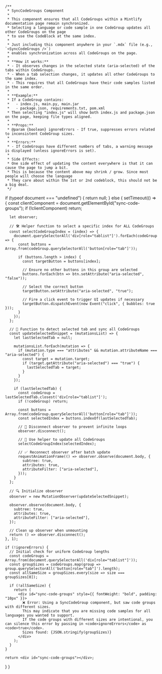     /**
     * SyncCodeGroups Component
     *
     * This component ensures that all CodeGroups within a Mintlify documentation page remain synchronized.
     * Selecting a language or code sample in one CodeGroup updates all other CodeGroups on the page
     * to use the CodeBlock at the same index. 
     *
     * Just including this component anywhere in your `.mdx` file (e.g., `<SyncCodeGroups />`) 
     * enables synchronization across all CodeGroups on the page.
     * 
     * **How it works:**
     * - It observes changes in the selected state (aria-selected) of the tabs within CodeGroups.
     * - When a tab selection changes, it updates all other CodeGroups to the same index.
     * - This requires that all CodeGroups have their code samples listed in the same order.
     *
     * **Example:**
     * If a CodeGroup contains:
     *   - index.js, main.py, main.jar
     *   - package.json, requirements.txt, pom.xml
     * Then selecting "index.js" will show both index.js and package.json on the page, keeping file types aligned.
     *
     * **Props:**
     * @param {boolean} ignoreErrors - If true, suppresses errors related to inconsistent CodeGroup sizes.
     *
     * **Errors:**
     * - If CodeGroups have different numbers of tabs, a warning message is displayed (unless ignoreErrors is set).
     *
     * Side Effects:
     * One side effect of updating the content everywhere is that it can cause the page to jump a bit.
     * This is because the content above may shrink / grow. Since most people will choose the language
     * They care about within the 1st or 2nd codeblock, this should not be a big deal.
     */

  if (typeof document === "undefined") {
    return null;
  } else {
    setTimeout(() => {
      const clientComponent = document.getElementById("sync-code-groups");
      if (!clientComponent) return;

      let observer;

      // 🛠 Helper function to select a specific index for ALL CodeGroups
      const selectCodeGroupIndex = (index) => {
        document.querySelectorAll('div[role="tablist"]').forEach(codeGroup => {
          const buttons = Array.from(codeGroup.querySelectorAll('button[role="tab"]'));

          if (buttons.length > index) {
            const targetButton = buttons[index];

            // Ensure no other buttons in this group are selected
            buttons.forEach(btn => btn.setAttribute("aria-selected", "false"));

            // Select the correct button
            targetButton.setAttribute("aria-selected", "true");

            // Fire a click event to trigger UI updates if necessary
            targetButton.dispatchEvent(new Event("click", { bubbles: true }));
          }
        });
      };

      // 🎯 Function to detect selected tab and sync all CodeGroups
      const updateSelectedSnippet = (mutationsList) => {
        let lastSelectedTab = null;

        mutationsList.forEach(mutation => {
          if (mutation.type === "attributes" && mutation.attributeName === "aria-selected") {
            const target = mutation.target;
            if (target.getAttribute("aria-selected") === "true") {
              lastSelectedTab = target;
            }
          }
        });

        if (lastSelectedTab) {
          const codeGroup = lastSelectedTab.closest('div[role="tablist"]');
          if (!codeGroup) return;

          const buttons = Array.from(codeGroup.querySelectorAll('button[role="tab"]'));
          const selectedIndex = buttons.indexOf(lastSelectedTab);

          // 🛑 Disconnect observer to prevent infinite loops
          observer.disconnect();

          // 🔄 Use helper to update all CodeGroups
          selectCodeGroupIndex(selectedIndex);

          // ✅ Reconnect observer after batch update
          requestAnimationFrame(() => observer.observe(document.body, {
            subtree: true,
            attributes: true,
            attributeFilter: ["aria-selected"],
          }));
        }
      };

      // 🔍 Initialize observer
      observer = new MutationObserver(updateSelectedSnippet);

      observer.observe(document.body, {
        subtree: true,
        attributes: true,
        attributeFilter: ["aria-selected"],
      });

      // Clean up observer when unmounting
      return () => observer.disconnect();
    }, 1);

    if (!ignoreErrors) {
      // Initial check for uniform CodeGroup lengths
      const codeGroups = Array.from(document.querySelectorAll('div[role="tablist"]'));
      const groupSizes = codeGroups.map(group => group.querySelectorAll('button[role="tab"]').length);
      const allSameSize = groupSizes.every(size => size === groupSizes[0]);

      if (!allSameSize) {
        return (
          <div id="sync-code-groups" style={{ fontWeight: "bold", padding: "10px" }}>
            ❌ Error: Using a SyncCodeGroup component, but saw code groups with different sizes.
            This may indicate that you are missing code samples for all languages you wanted to support.
            If the code groups with different sizes are intentional, you can silence this error by passing in <code>ignoreErrors</code> as <code>true</code>.
            Sizes found: {JSON.stringify(groupSizes)}
          </div>
        );
      }
    }
    
    return <div id="sync-code-groups"></div>;
  }
}
